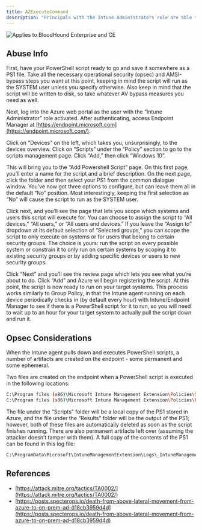 ---
title: AZExecuteCommand
description: "Principals with the Intune Administrators role are able to execute arbitrary PowerShell scripts on devices that are joined to the Azure tenant."
---

<img noZoom src="/assets/enterprise-AND-community-edition-pill-tag.svg" alt="Applies to BloodHound Enterprise and CE"/>



## Abuse Info

First, have your PowerShell script ready to go and save it somewhere as a PS1 file. Take all the necessary operational security (opsec) and AMSI-bypass steps you want at this point, keeping in mind the script will run as the SYSTEM user unless you specify otherwise. Also keep in mind that the script will be written to disk, so take whatever AV bypass measures you need as well.

Next, log into the Azure web portal as the user with the “Intune Administrator” role activated. After authenticating, access Endpoint Manager at [https://endpoint.microsoft.com](https://endpoint.microsoft.com/).

Click on “Devices” on the left, which takes you, unsurprisingly, to the devices overview. Click on “Scripts” under the “Policy” section to go to the scripts management page. Click “Add,” then click “Windows 10”.

This will bring you to the “Add Powershell Script” page. On this first page, you’ll enter a name for the script and a brief description. On the next page, click the folder and then select your PS1 from the common dialogue window. You’ve now got three options to configure, but can leave them all in the default “No” position. Most interestingly, keeping the first selection as “No” will cause the script to run as the SYSTEM user.

Click next, and you’ll see the page that lets you scope which systems and users this script will execute for. You can choose to assign the script to “All devices,” “All users,” or “All users and devices.” If you leave the “Assign to” dropdown at its default selection of “Selected groups,” you can scope the script to only execute on systems or for users that belong to certain security groups. The choice is yours: run the script on every possible system or constrain it to only run on certain systems by scoping it to existing security groups or by adding specific devices or users to new security groups.

Click “Next” and you’ll see the review page which lets you see what you’re about to do. Click “Add” and Azure will begin registering the script. At this point, the script is now ready to run on your target systems. This process works similarly to Group Policy, in that the Intune agent running on each device periodically checks in (by default every hour) with Intune/Endpoint Manager to see if there is a PowerShell script for it to run, so you will need to wait up to an hour for your target system to actually pull the script down and run it.

## Opsec Considerations
When the Intune agent pulls down and executes PowerShell scripts, a number of artifacts are created on the endpoint - some permanent and some ephemeral.

Two files are created on the endpoint when a PowerShell script is executed in the following locations:

```bash
C:\Program files (x86)\Microsoft Intune Management Extension\Policies\Scripts
C:\Program files (x86)\Microsoft Intune Management Extension\Policies\Results
```

The file under the “Scripts” folder will be a local copy of the PS1 stored in Azure, and the file under the “Results” folder will be the output of the PS1; however, both of these files are automatically deleted as soon as the script finishes running. There are also permanent artifacts left over (assuming the attacker doesn’t tamper with them). A full copy of the contents of the PS1 can be found in this log file:

```bash
C:\ProgramData\Microsoft\IntuneManagementExtension\Logs\_IntuneManagementExtension.txt
```

## References

* [https://attack.mitre.org/tactics/TA0002/](https://attack.mitre.org/tactics/TA0002/)
* [https://posts.specterops.io/death-from-above-lateral-movement-from-azure-to-on-prem-ad-d18cb3959d4d](https://posts.specterops.io/death-from-above-lateral-movement-from-azure-to-on-prem-ad-d18cb3959d4d)

